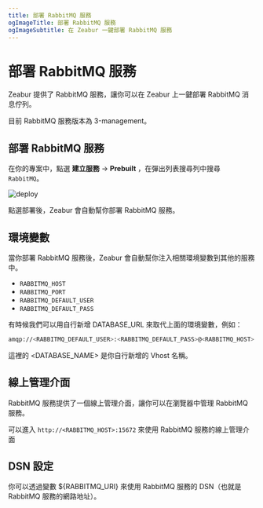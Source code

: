 ```yaml
---
title: 部署 RabbitMQ 服務
ogImageTitle: 部署 RabbitMQ 服務
ogImageSubtitle: 在 Zeabur 一鍵部署 RabbitMQ 服務
---
```



# 部署 RabbitMQ 服務

Zeabur 提供了 RabbitMQ 服務，讓你可以在 Zeabur 上一鍵部署 RabbitMQ 消息佇列。

<Callout type="info" emoji="ℹ️">
    目前 RabbitMQ 服務版本為 3-management。
</Callout>

## 部署 RabbitMQ 服務

在你的專案中，點選 **建立服務** → **Prebuilt** ，在彈出列表搜尋列中搜尋 `RabbitMQ`。

![deploy](/deploy/common/select-service.en-US.png)

點選部署後，Zeabur 會自動幫你部署 RabbitMQ 服務。

## 環境變數

當你部署 RabbitMQ 服務後，Zeabur 會自動幫你注入相關環境變數到其他的服務中。

 - `RABBITMQ_HOST`
 - `RABBITMQ_PORT`
 - `RABBITMQ_DEFAULT_USER`
 - `RABBITMQ_DEFAULT_PASS`

有時候我們可以用自行新增 DATABASE_URL 來取代上面的環境變數，例如：

```bash
amqp://<RABBITMQ_DEFAULT_USER>:<RABBITMQ_DEFAULT_PASS>@<RABBITMQ_HOST>:<RABBITMQ_PORT>/<DATABASE_NAME>
```

這裡的 <DATABASE_NAME> 是你自行新增的 Vhost 名稱。

## 線上管理介面

RabbitMQ 服務提供了一個線上管理介面，讓你可以在瀏覽器中管理 RabbitMQ 服務。

可以進入 `http://<RABBITMQ_HOST>:15672` 來使用 RabbitMQ 服務的線上管理介面

## DSN 設定

你可以透過變數 ${RABBITMQ_URI} 來使用 RabbitMQ 服務的 DSN（也就是 RabbitMQ 服務的網路地址）。
